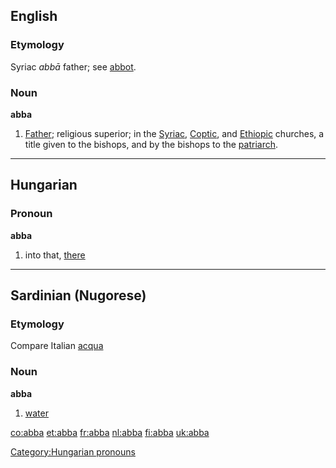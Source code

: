 ==English==
===Etymology===
Syriac ''abb&#0257;'' father; see [[abbot]].

===Noun===
'''abba'''

#[[Father]]; religious superior; in the [[Syriac]], [[Coptic]], and [[Ethiopic]] churches, a title given to the bishops, and by the bishops to the [[patriarch]].


----

==Hungarian==
===Pronoun===
'''abba'''

# into that, [[there]]

[[Category:Hungarian pronouns]]

----

==Sardinian (Nugorese)==
===Etymology===
Compare Italian [[acqua]]
===Noun===
'''abba'''

# [[water]]

[[co:abba]]
[[et:abba]]
[[fr:abba]]
[[nl:abba]]
[[fi:abba]]
[[uk:abba]]